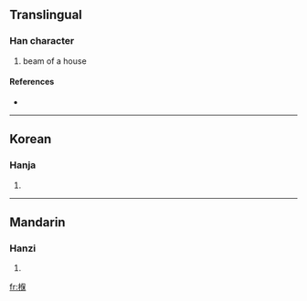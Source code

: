 ==Translingual==

===Han character===
{{Han char|rn=75|rad=木|as=09|sn=13|four=|canj=木人口木 (DORD)}}

# beam of a house

====References====
* {{Han ref|kx=0538.010|dkj=15083|dj=0925.150|hdz=21251.110|uh=693A|ud=26938}}

----

==Korean==

===Hanja===
{{ko-hanja|hangeul=보|eumhun=|rv=bo|mr=po|y=po}}

# {{defn|Korean|sort=木09}}

----

==Mandarin==

===Hanzi===
{{cmn-hanzi|pin=[[jiān]] ([[jian1]]), [[xí]] ([[xi2]])|wg=chien<sup>1</sup>, hsi<sup>2</sup>}}

# {{defn|Mandarin|sort=木09}}

[[fr:椺]]